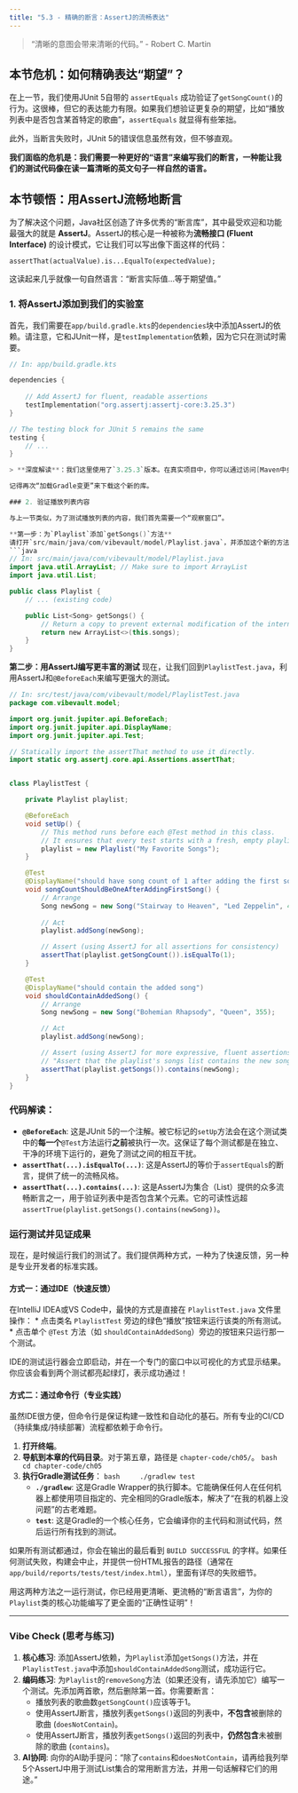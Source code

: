 ```yaml
---
title: "5.3 - 精确的断言：AssertJ的流畅表达"
---
```


> "清晰的意图会带来清晰的代码。" - Robert C. Martin

## 本节危机：如何精确表达“期望”？

在上一节，我们使用JUnit 5自带的 `assertEquals` 成功验证了`getSongCount()`的行为。这很棒，但它的表达能力有限。如果我们想验证更复杂的期望，比如“播放列表中是否包含某首特定的歌曲”，`assertEquals` 就显得有些笨拙。

此外，当断言失败时，JUnit 5的错误信息虽然有效，但不够直观。

**我们面临的危机是：我们需要一种更好的“语言”来编写我们的断言，一种能让我们的测试代码像在读一篇清晰的英文句子一样自然的语言。**

## 本节顿悟：用AssertJ流畅地断言

为了解决这个问题，Java社区创造了许多优秀的“断言库”，其中最受欢迎和功能最强大的就是 **AssertJ**。AssertJ的核心是一种被称为**流畅接口 (Fluent Interface)** 的设计模式，它让我们可以写出像下面这样的代码：

`assertThat(actualValue).is...EqualTo(expectedValue);`

这读起来几乎就像一句自然语言：“断言实际值...等于期望值。”

### 1. 将AssertJ添加到我们的实验室

首先，我们需要在`app/build.gradle.kts`的`dependencies`块中添加AssertJ的依赖。请注意，它和JUnit一样，是`testImplementation`依赖，因为它只在测试时需要。

```kotlin
// In: app/build.gradle.kts

dependencies {
    
    // Add AssertJ for fluent, readable assertions
    testImplementation("org.assertj:assertj-core:3.25.3")
}

// The testing block for JUnit 5 remains the same
testing { 
    // ... 
}

> **深度解读**：我们这里使用了`3.25.3`版本。在真实项目中，你可以通过访问[Maven中央仓库](https://search.maven.org/)搜索`org.assertj:assertj-core`来查找最新的稳定版本。保持依赖更新是良好的工程习惯。

记得再次“加载Gradle变更”来下载这个新的库。

### 2. 验证播放列表内容

与上一节类似，为了测试播放列表的内容，我们首先需要一个“观察窗口”。

**第一步：为`Playlist`添加`getSongs()`方法**
请打开`src/main/java/com/vibevault/model/Playlist.java`，并添加这个新的方法。为了保护`Playlist`内部的`songs`列表不被外部意外修改（这被称为**封装性 Encapsulation**），我们返回它的一个**副本**。
```java
// In: src/main/java/com/vibevault/model/Playlist.java
import java.util.ArrayList; // Make sure to import ArrayList
import java.util.List;

public class Playlist {
    // ... (existing code)

    public List<Song> getSongs() {
        // Return a copy to prevent external modification of the internal list
        return new ArrayList<>(this.songs);
    }
}
```

**第二步：用AssertJ编写更丰富的测试**
现在，让我们回到`PlaylistTest.java`，利用AssertJ和`@BeforeEach`来编写更强大的测试。

```java
// In: src/test/java/com/vibevault/model/PlaylistTest.java
package com.vibevault.model;

import org.junit.jupiter.api.BeforeEach;
import org.junit.jupiter.api.DisplayName;
import org.junit.jupiter.api.Test;

// Statically import the assertThat method to use it directly.
import static org.assertj.core.api.Assertions.assertThat;


class PlaylistTest {

    private Playlist playlist;

    @BeforeEach
    void setUp() {
        // This method runs before each @Test method in this class.
        // It ensures that every test starts with a fresh, empty playlist.
        playlist = new Playlist("My Favorite Songs");
    }

    @Test
    @DisplayName("should have song count of 1 after adding the first song")
    void songCountShouldBeOneAfterAddingFirstSong() {
        // Arrange
        Song newSong = new Song("Stairway to Heaven", "Led Zeppelin", 482);
        
        // Act
        playlist.addSong(newSong);

        // Assert (using AssertJ for all assertions for consistency)
        assertThat(playlist.getSongCount()).isEqualTo(1);
    }

    @Test
    @DisplayName("should contain the added song")
    void shouldContainAddedSong() {
        // Arrange
        Song newSong = new Song("Bohemian Rhapsody", "Queen", 355);

        // Act
        playlist.addSong(newSong);

        // Assert (using AssertJ for more expressive, fluent assertions)
        // "Assert that the playlist's songs list contains the new song."
        assertThat(playlist.getSongs()).contains(newSong);
    }
}
```

### 代码解读：
*   **`@BeforeEach`**: 这是JUnit 5的一个注解。被它标记的`setUp`方法会在这个测试类中的**每一个**`@Test`方法运行**之前**被执行一次。这保证了每个测试都是在独立、干净的环境下运行的，避免了测试之间的相互干扰。
*   **`assertThat(...).isEqualTo(...)`**: 这是AssertJ的等价于`assertEquals`的断言，提供了统一的流畅风格。
*   **`assertThat(...).contains(...)`**: 这是AssertJ为集合（List）提供的众多流畅断言之一，用于验证列表中是否包含某个元素。它的可读性远超`assertTrue(playlist.getSongs().contains(newSong))`。

### 运行测试并见证成果

现在，是时候运行我们的测试了。我们提供两种方式，一种为了快速反馈，另一种是专业开发者的标准实践。

#### 方式一：通过IDE（快速反馈）

在IntelliJ IDEA或VS Code中，最快的方式是直接在 `PlaylistTest.java` 文件里操作：
*   点击类名 `PlaylistTest` 旁边的绿色“播放”按钮来运行该类的所有测试。
*   点击单个 `@Test` 方法（如 `shouldContainAddedSong`）旁边的按钮来只运行那一个测试。

IDE的测试运行器会立即启动，并在一个专门的窗口中以可视化的方式显示结果。你应该会看到两个测试都亮起绿灯，表示成功通过！

#### 方式二：通过命令行（专业实践）

虽然IDE很方便，但命令行是保证构建一致性和自动化的基石。所有专业的CI/CD（持续集成/持续部署）流程都依赖于命令行。

1.  **打开终端**。
2.  **导航到本章的代码目录**。对于第五章，路径是 `chapter-code/ch05/`。
    ```bash
    cd chapter-code/ch05
    ```
3.  **执行Gradle测试任务**：
    ```bash
    ./gradlew test
    ```
    *   **`./gradlew`**: 这是Gradle Wrapper的执行脚本。它能确保任何人在任何机器上都使用项目指定的、完全相同的Gradle版本，解决了“在我的机器上没问题”的古老难题。
    *   **`test`**: 这是Gradle的一个核心任务，它会编译你的主代码和测试代码，然后运行所有找到的测试。

如果所有测试都通过，你会在输出的最后看到 `BUILD SUCCESSFUL` 的字样。如果任何测试失败，构建会中止，并提供一份HTML报告的路径（通常在 `app/build/reports/tests/test/index.html`），里面有详尽的失败细节。

用这两种方法之一运行测试，你已经用更清晰、更流畅的“断言语言”，为你的`Playlist`类的核心功能编写了更全面的“正确性证明”！

---

### Vibe Check (思考与练习)

1.  **核心练习**: 添加AssertJ依赖，为`Playlist`添加`getSongs()`方法，并在`PlaylistTest.java`中添加`shouldContainAddedSong`测试，成功运行它。
2.  **编码练习**: 为`Playlist`的`removeSong`方法（如果还没有，请先添加它）编写一个测试。先添加两首歌，然后删除第一首。你需要断言：
    *   播放列表的歌曲数`getSongCount()`应该等于1。
    *   使用AssertJ断言，播放列表`getSongs()`返回的列表中，**不包含**被删除的歌曲 (`doesNotContain`)。
    *   使用AssertJ断言，播放列表`getSongs()`返回的列表中，**仍然包含**未被删除的歌曲 (`contains`)。
3.  **AI协同**: 向你的AI助手提问：“除了`contains`和`doesNotContain`，请再给我列举5个AssertJ中用于测试List集合的常用断言方法，并用一句话解释它们的用途。” 